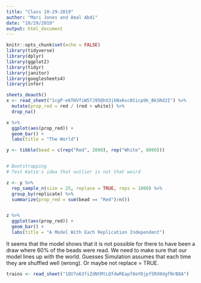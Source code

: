 ```yaml
---
title: "Class 10-29-2019"
author: "Mari Jones and Amal Abdi"
date: "10/29/2019"
output: html_document
---
```


```r
knitr::opts_chunk$set(echo = FALSE)
library(tidyverse)
library(dplyr)
library(ggplot2)
library(tidyr)
library(janitor)
library(googlesheets4)
library(infer)
```

```r
sheets_deauth()
x <- read_sheet("1cgP-e6THVfiW5TJ95QhX3jkNxKvc8Sicp9k_BkSRd2I") %>%
  mutate(prop_red = red / (red + white)) %>%
  drop_na()

x %>%
  ggplot(aes(prop_red)) +
  geom_bar() +
  labs(title = "The World")
```

```r
y <- tibble(bead = c(rep("Red", 2000), rep("White", 8000)))


# Bootstrapping
# Test Katie's idea that outlier is not that weird

z <- y %>% 
  rep_sample_n(size = 25, replace = TRUE, reps = 1000) %>%
  group_by(replicate) %>% 
  summarize(prop_red = sum(bead == "Red")/n())


z %>% 
  ggplot(aes(prop_red)) +
  geom_bar() +
  labs(title = "A Model With Each Replication Independent")
```

It seems that the model shows that it is not possible for there to have been a draw where 60% of the beads were read. We need to make sure that our model lines up with the world.
Guesses
Simulation assumes that each time they are shuffled well (wrong). Or maybe not replace = TRUE.


```r
trains <- read_sheet("1QV7o63fiZdNtMtLQfdwREapf8eYDjpfSRX0dgfNrB8A")
```


